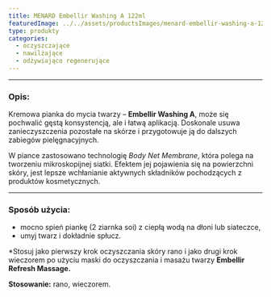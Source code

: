 ```yaml
---
title: MENARD Embellir Washing A 122ml
featuredImage: ../../assets/productsImages/menard-embellir-washing-a-122ml.png
type: produkty
categories:
  - oczyszczające
  - nawilżające
  - odżywiająco regenerujące
---
```



<Embellir />

---

<h3>Opis:</h3>

Kremowa pianka do mycia twarzy – **Embellir Washing A**, może się pochwalić gęstą konsystencją, ale i łatwą aplikacją. Doskonale usuwa zanieczyszczenia pozostałe na skórze i przygotowuje ją do dalszych zabiegów pielęgnacyjnych.

W piance zastosowano technologię _Body Net Membrane_, która polega na tworzeniu mikroskopijnej siatki. Efektem jej pojawienia się na powierzchni skóry, jest lepsze wchłanianie aktywnych składników pochodzących z produktów kosmetycznych.

---

### Sposób użycia:

- mocno spień piankę (2 ziarnka soi) z ciepłą wodą na dłoni lub siateczce,
- umyj twarz i dokładnie spłucz.

\*Stosuj jako pierwszy krok oczyszczania skóry rano i jako drugi krok wieczorem po użyciu maski do oczyszczania i masażu twarzy **Embellir Refresh Massage.**

**Stosowanie:** rano, wieczorem.
